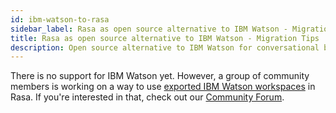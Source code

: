 ```yaml
---
id: ibm-watson-to-rasa
sidebar_label: Rasa as open source alternative to IBM Watson - Migration Tips
title: Rasa as open source alternative to IBM Watson - Migration Tips
description: Open source alternative to IBM Watson for conversational bots and NLP
---
```


There is no support for IBM Watson yet. However, a group of community members is working on a way
to use <a className="reference external" href="https://developer.ibm.com/tutorials/learn-how-to-export-import-a-watson-assistant-workspace/" target="_blank">exported IBM Watson workspaces</a>
in Rasa. If you're interested in that, check out our <a className="reference external" href="https://forum.rasa.com/" target="_blank">Community Forum</a>.
